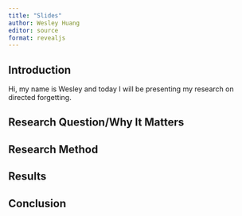 ```yaml
---
title: "Slides"
author: Wesley Huang
editor: source
format: revealjs
---
```


## Introduction {background-color="Aquamarine"}
Hi, my name is Wesley and today I will be presenting my research on directed forgetting. 

## Research Question/Why It Matters {background-color="Aquamarine"}

## Research Method {background-color="Aquamarine"}

## Results {background-color="Aquamarine"}

## Conclusion {background-color="Aquamarine"}